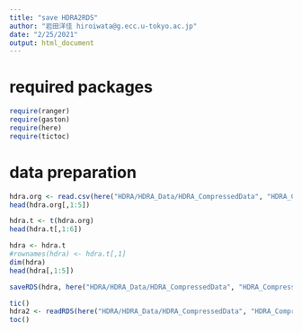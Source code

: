 ```yaml
---
title: "save HDRA2RDS"
author: "岩田洋佳 hiroiwata@g.ecc.u-tokyo.ac.jp"
date: "2/25/2021"
output: html_document
---
```


# required packages

```r
require(ranger)
require(gaston)
require(here)
require(tictoc)
```

# data preparation

```r
hdra.org <- read.csv(here("HDRA/HDRA_Data/HDRA_CompressedData", "HDRA_Compress_3.csv"))
head(hdra.org[,1:5])
```
```r
hdra.t <- t(hdra.org)
head(hdra.t[,1:6])
```

```r
hdra <- hdra.t
#rownames(hdra) <- hdra.t[,1]
dim(hdra)
head(hdra[,1:5])
```

```r
saveRDS(hdra, here("HDRA/HDRA_Data/HDRA_CompressedData", "HDRA_Compress_3.rds"))
```

```r
tic()
hdra2 <- readRDS(here("HDRA/HDRA_Data/HDRA_CompressedData", "HDRA_Compress_3.rds"))
toc()
```

